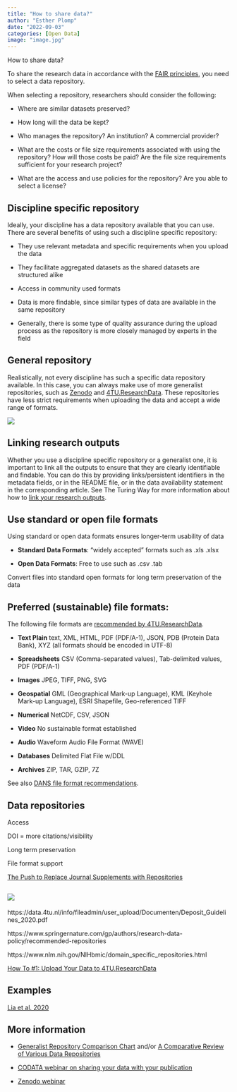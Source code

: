 ```yaml
---
title: "How to share data?"
author: "Esther Plomp"
date: "2022-09-03"
categories: [Open Data]
image: "image.jpg"
---
```


How to share data?

To share the research data in accordance with the [FAIR principles](https://estherplomp.github.io/TNW-OS-support/posts/FAIR/), you need to select a data repository.

When selecting a repository, researchers should consider the following:

-   Where are similar datasets preserved?

-   How long will the data be kept?

-   Who manages the repository? An institution? A commercial provider?

-   What are the costs or file size requirements associated with using the repository? How will those costs be paid? Are the file size requirements sufficient for your research project?

-   What are the access and use policies for the repository? Are you able to select a license?

## Discipline specific repository

Ideally, your discipline has a data repository available that you can use. There are several benefits of using such a discipline specific repository:

-   They use relevant metadata and specific requirements when you upload the data

-   They facilitate aggregated datasets as the shared datasets are structured alike

-   Access in community used formats

-   Data is more findable, since similar types of data are available in the same repository

-   Generally, there is some type of quality assurance during the upload process as the repository is more closely managed by experts in the field

## General repository

Realistically, not every discipline has such a specific data repository available. In this case, you can always make use of more generalist repositories, such as [Zenodo](https://zenodo.org/) and [4TU.ResearchData](https://data.4tu.nl/info//en/). These repositories have less strict requirements when uploading the data and accept a wide range of formats.

[![](images/paste-779AE10E.png){fig-alt="First page of a Zenodo fact sheet" fig-align="center"}](https://www.openaire.eu/factsheet-zenodo-v2/view-document)

## Linking research outputs

Whether you use a discipline specific repository or a generalist one, it is important to link all the outputs to ensure that they are clearly identifiable and findable. You can do this by providing links/persistent identifiers in the metadata fields, or in the README file, or in the data availability statement in the corresponding article. See The Turing Way for more information about how to [link your research outputs](https://the-turing-way.netlify.app/communication/citable/citable-linking.html).

## Use standard or open file formats

Using standard or open data formats ensures longer-term usability of data

-   **Standard Data Formats**: "widely accepted" formats such as .xls .xlsx

-   **Open Data Formats**: Free to use such as .csv .tab

Convert files into standard open formats for long term preservation of the data

## Preferred (sustainable) file formats:

The following file formats are [recommended by 4TU.ResearchData](https://researchdata.4tu.nl/fileadmin/user_upload/Documenten/preffered_file_formats.pdf).

-   **Text Plain** text, XML, HTML, PDF (PDF/A-1), JSON, PDB (Protein Data Bank), XYZ (all formats should be encoded in UTF-8)

-   **Spreadsheets** CSV (Comma-separated values), Tab-delimited values, PDF (PDF/A-1)

-   **Images** JPEG, TIFF, PNG, SVG

-   **Geospatial** GML (Geographical Mark-up Language), KML (Keyhole Mark-up Language), ESRI Shapefile, Geo-referenced TIFF

-   **Numerical** NetCDF, CSV, JSON

-   **Video** No sustainable format established

-   **Audio** Waveform Audio File Format (WAVE)

-   **Databases** Delimited Flat File w/DDL

-   **Archives** ZIP, TAR, GZIP, 7Z

See also [DANS file format recommendations](https://dans.knaw.nl/en/file-formats/).

## Data repositories

Access

DOI = more citations/visibility

Long term preservation

File format support

[The Push to Replace Journal Supplements with Repositories](https://www.the-scientist.com/news-opinion/the-push-to-replace-journal-supplements-with-repositories--66296)

## [![](images/paste-8C43FE3F.png)](https://twitter.com/MadS100tist/status/1366103674989277185)

https://data.4tu.nl/info/fileadmin/user_upload/Documenten/Deposit_Guidelines_2020.pdf

https://www.springernature.com/gp/authors/research-data-policy/recommended-repositories

https://www.nlm.nih.gov/NIHbmic/domain_specific_repositories.html

[How To #1: Upload Your Data to 4TU.ResearchData](https://www.youtube.com/watch?v=JasPLg7-9mQ&list=PLbowNAyqknwb-l8GiGwcX53s8CDB7bZv1)

## Examples

[Lia et al. 2020](https://doi.org/10.12688/wellcomeopenres.15893.2)

## More information

-   [Generalist Repository Comparison Chart](https://doi.org/10.5281/zenodo.3946720) and/or [A Comparative Review of Various Data Repositories](https://dataverse.org/blog/comparative-review-various-data-repositories)

-   [CODATA webinar on sharing your data with your publication](https://codata.org/initiatives/strategic-programme/codata-connect/webinar-series-research-skills/webinar-2-writing-an-article-with-excellent-supporting-data/)

-   [Zenodo webinar](https://www.youtube.com/watch?v=yj2r8RayIX8)
